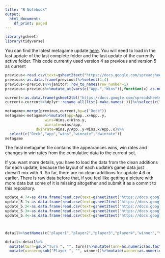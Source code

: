 ```yaml
---
title: "R Notebook"
output:
  html_document:
    df_print: paged
---
```

```r
library(gsheet)
library(tidyverse)
```


You can find the latest metagame update [here](https://drive.google.com/drive/folders/1jU-slPNt9XNzl2grGUarZTXh5afTsNvy). You will need to load in the last update of the last complete folder and the last update of the currently active folder. This code currently used version 4 as previous and version 5 as current

```r
previous<-read.csv(text=gsheet2text("https://docs.google.com/spreadsheets/d/1nCAUo64HZn3OR-6vxDEnl6vOaCtSusEW/edit#gid=1077913484", format='csv'),stringsAsFactors = F)
previous<-as.data.frame(previous)%>%select(1:4)
previous<-previous%>%janitor::row_to_names(row_number=1)
previous<-previous%>%mutate_at(vars(c("App.","Wins")),function(x) as.numeric(as.character(x)))

current<-as.data.frame(gsheet2tbl("https://docs.google.com/spreadsheets/d/1kGWzbETwXzJ2YRjFkRZj3kNfHlmFbtiL/edit#gid=805013681"))
current<-current%>%dplyr::rename_all(list(~make.names(.)))%>%select(c("Deck","App.","Wins"))

metagame<-merge(previous,current,by=c("Deck"))
metagame<-metagame%>%mutate(app=App..x+App..y,
                  wins=Wins.x+Wins.y,
                  winrate=wins/app,
              dwinrate=Wins.y/App..y-Wins.x/App..x)%>%
  select(c("Deck","app","wins","winrate","dwinrate"))
metagame
```

The final metagame file contains the appearances wins, win rates and changes in win rates from the cumulative data to the current set. 

If you want more details, you have to load the data from the clean additions for each update, because the layout of each update's game data just doesn't mix with R. So far, there are no clean additions for update 4.6 or earlier. There is raw data before that, if you feel like getting a picture with more data but some of it is missing altogether and submit it as a commit to this repository. 

```r
update_4.7<-as.data.frame(read.csv(text=gsheet2text("https://docs.google.com/spreadsheets/d/1kGWzbETwXzJ2YRjFkRZj3kNfHlmFbtiL/edit#gid=1741543419",format="csv"),stringsAsFactors = F)) %>%select(1:6)
update_5.1<-as.data.frame(read.csv(text=gsheet2text("https://docs.google.com/spreadsheets/d/1YCiktmGNAb3_qdqnvYV1pEUagLPnRSDS/edit#gid=442422242"),format="csv",stringsAsFactors=F))%>%select(1:6)
update_5.2<-as.data.frame(read.csv(text=gsheet2text("https://docs.google.com/spreadsheets/d/12PAVZLEDabYJj58IVsIZozyM2FS_tAtA/edit#gid=1046860729"),format="csv",stringsAsFactors=F))%>%select(1:6)
update_5.3<-as.data.frame(read.csv(text=gsheet2text("https://docs.google.com/spreadsheets/d/1Fra5STRL6fFtjS2KAbycGkVd8VZOJXd_/edit#gid=877970647"),format="csv",stringsAsFactors=F))%>%select(1:6)
update_5.4<-as.data.frame(read.csv(text=gsheet2text("https://docs.google.com/spreadsheets/d/1kGWzbETwXzJ2YRjFkRZj3kNfHlmFbtiL/edit#gid=1741543419",format="csv"),stringsAsFactors=F))%>%select(1:6)



detail%>%setNames(c("player1","player2","player3","player4","winner","turn"))

detail<-detail%>%
  mutate(turn=gsub("Turn ", "", turn))%>%mutate(turn=as.numeric(as.factor(turn)))%>%
  mutate(winner=gsub("Player ", "", winner))%>%mutate(winner=as.numeric(as.factor(winner)))


```

